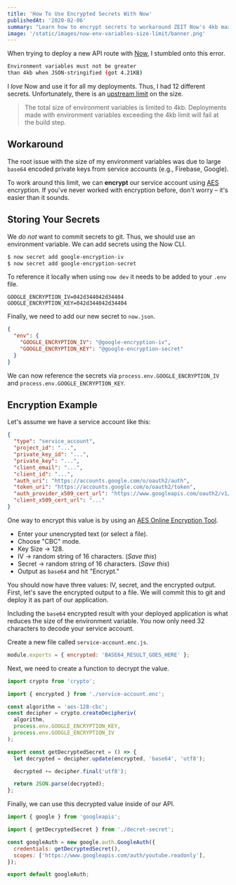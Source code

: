 ```yaml
---
title: 'How To Use Encrypted Secrets With Now'
publishedAt: '2020-02-06'
summary: "Learn how to encrypt secrets to workaround ZEIT Now's 4kb max limit for environment variables."
image: '/static/images/now-env-variables-size-limit/banner.png'
---
```


When trying to deploy a new API route with [Now](https://zeit.co), I stumbled onto this error.

```bash
Environment variables must not be greater
than 4kb when JSON-stringified (got 4.21KB)
```

I _love_ Now and use it for all my deployments. Thus, I had 12 different secrets. Unfortunately, there is an [upstream limit](https://zeit.co/docs/v2/platform/limits#environment-variables) on the size.

> The total size of environment variables is limited to 4kb. Deployments made with environment variables exceeding the 4kb limit will fail at the build step.

## Workaround

The root issue with the size of my environment variables was due to large `base64` encoded private keys from service accounts (e.g., Firebase, Google).

To work around this limit, we can **encrypt** our service account using [AES](https://en.wikipedia.org/wiki/Advanced_Encryption_Standard) encryption.
If you've never worked with encryption before, don't worry – it's easier than it sounds.

## Storing Your Secrets

We _do not_ want to commit secrets to git. Thus, we should use an environment variable.
We can add secrets using the Now CLI.

```bash
$ now secret add google-encryption-iv
$ now secret add google-encryption-secret
```

To reference it locally when using `now dev` it needs to be added to your `.env` file.

```bash:.env
GOOGLE_ENCRYPTION_IV=042d344042d34404
GOOGLE_ENCRYPTION_KEY=042d344042d34404
```

Finally, we need to add our new secret to `now.json`.

```json:now.json
{
  "env": {
    "GOOGLE_ENCRYPTION_IV": "@google-encryption-iv",
    "GOOGLE_ENCRYPTION_KEY": "@google-encryption-secret"
  }
}
```

We can now reference the secrets via `process.env.GOOGLE_ENCRYPTION_IV` and `process.env.GOOGLE_ENCRYPTION_KEY`.

## Encryption Example

Let's assume we have a service account like this:

```json
{
  "type": "service_account",
  "project_id": "...",
  "private_key_id": "...",
  "private_key": "...",
  "client_email": "...",
  "client_id": "...",
  "auth_uri": "https://accounts.google.com/o/oauth2/auth",
  "token_uri": "https://accounts.google.com/o/oauth2/token",
  "auth_provider_x509_cert_url": "https://www.googleapis.com/oauth2/v1/certs",
  "client_x509_cert_url": "..."
}
```

One way to encrypt this value is by using an [AES Online Encryption Tool](https://www.devglan.com/online-tools/aes-encryption-decryption).

- Enter your unencrypted text (or select a file).
- Choose "CBC" mode.
- Key Size -> 128.
- IV -> random string of 16 characters. (_Save this_)
- Secret -> random string of 16 characters. (_Save this_)
- Output as `base64` and hit "Encrypt."

You should now have three values: IV, secret, and the encrypted output.
First, let's save the encrypted output to a file.
We will commit this to git and deploy it as part of our application.

Including the `base64` encrypted result with your deployed application is what reduces the size of the environment variable.
You now only need 32 characters to decode your service account.

Create a new file called `service-account.enc.js`.

```js
module.exports = { encrypted: 'BASE64_RESULT_GOES_HERE' };
```

Next, we need to create a function to decrypt the value.

```js
import crypto from 'crypto';

import { encrypted } from './service-account.enc';

const algorithm = 'aes-128-cbc';
const decipher = crypto.createDecipheriv(
  algorithm,
  process.env.GOOGLE_ENCRYPTION_KEY,
  process.env.GOOGLE_ENCRYPTION_IV
);

export const getDecryptedSecret = () => {
  let decrypted = decipher.update(encrypted, 'base64', 'utf8');

  decrypted += decipher.final('utf8');

  return JSON.parse(decrypted);
};
```

Finally, we can use this decrypted value inside of our API.

```js
import { google } from 'googleapis';

import { getDecryptedSecret } from './decret-secret';

const googleAuth = new google.auth.GoogleAuth({
  credentials: getDecryptedSecret(),
  scopes: ['https://www.googleapis.com/auth/youtube.readonly'],
});

export default googleAuth;
```
